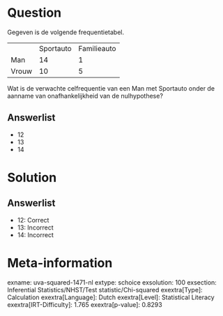 Question
========

Gegeven is de volgende frequentietabel.

  ------- ----------- -------------
          Sportauto   Familieauto
  Man     14          1
  Vrouw   10          5
  ------- ----------- -------------

Wat is de verwachte celfrequentie van een Man met Sportauto onder de
aanname van onafhankelijkheid van de nulhypothese?

Answerlist
----------

* 12
* 13
* 14

Solution
========

Answerlist
----------

* 12: Correct
* 13: Incorrect
* 14: Incorrect

Meta-information
================
exname: uva-squared-1471-nl
extype: schoice
exsolution: 100
exsection: Inferential Statistics/NHST/Test statistic/Chi-squared
exextra[Type]: Calculation
exextra[Language]: Dutch
exextra[Level]: Statistical Literacy
exextra[IRT-Difficulty]: 1.765
exextra[p-value]: 0.8293
